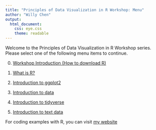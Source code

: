 ```yaml
---
title: "Principles of Data Visualization in R Workshop: Menu"
author: "Willy Chen"
output: 
  html_document:
    css: eye.css
    theme: readable
---
```

Welcome to the Principles of Data Visualization in R Workshop series. Please select one of the following menu items to continue.

0. [Workshop Introduction (How to download R)](https://willythewoo.github.io/WillyTheWoo/workshop/Introduction.html)

1. [What is R?](https://willythewoo.github.io/WillyTheWoo/workshop/whatisR.html)

2. [Introduction to ggplot2](https://willythewoo.github.io/WillyTheWoo/workshop/ggplot2.html)

3. [Introduction to data](https://willythewoo.github.io/WillyTheWoo/workshop/data.html)

4. [Introduction to tidyverse](https://willythewoo.github.io/WillyTheWoo/workshop/tidyverse.html)

5. [Introduction to text data](https://willythewoo.github.io/WillyTheWoo/workshop/textdata.html)

For coding examples with R, you can visit [my website](https://willythewoo.github.io/WillyTheWoo/)
